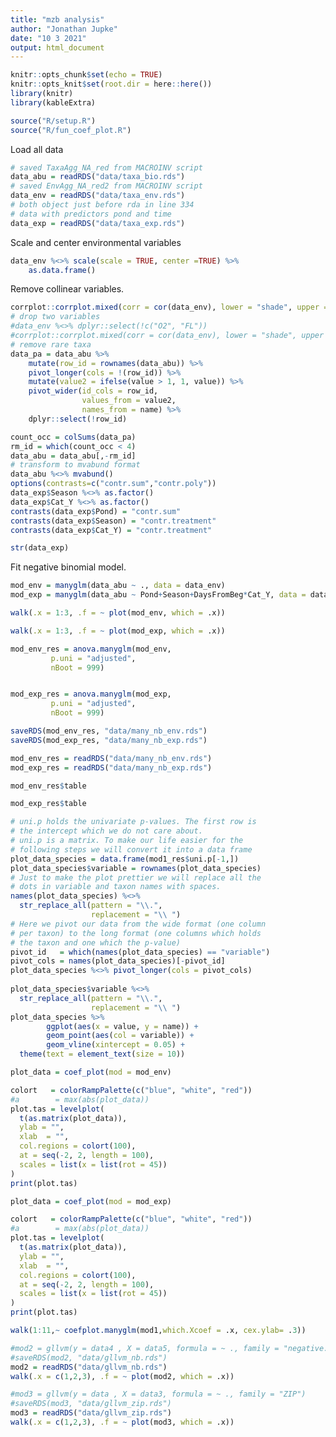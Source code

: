 ```yaml
---
title: "mzb analysis"
author: "Jonathan Jupke"
date: "10 3 2021"
output: html_document
---
```


```r
knitr::opts_chunk$set(echo = TRUE)
knitr::opts_knit$set(root.dir = here::here())
library(knitr)
library(kableExtra)
```
<!-- SETUP -->
```r
source("R/setup.R")
source("R/fun_coef_plot.R")
```

Load all data
```r
# saved TaxaAgg_NA_red from MACROINV script
data_abu = readRDS("data/taxa_bio.rds")
# saved EnvAgg_NA_red2 from MACROINV script 
data_env = readRDS("data/taxa_env.rds")
# both object just before rda in line 334 
# data with predictors pond and time 
data_exp = readRDS("data/taxa_exp.rds")
```

Scale and center environmental variables 
```r
data_env %<>% scale(scale = TRUE, center =TRUE) %>% 
	as.data.frame()
```

Remove collinear variables. 
```r
corrplot::corrplot.mixed(corr = cor(data_env), lower = "shade", upper = "number")
# drop two variables 
#data_env %<>% dplyr::select(!c("O2", "FL"))
#corrplot::corrplot.mixed(corr = cor(data_env), lower = "shade", upper = "number")
# remove rare taxa  
data_pa = data_abu %>% 
	mutate(row_id = rownames(data_abu)) %>% 
	pivot_longer(cols = !(row_id)) %>% 
	mutate(value2 = ifelse(value > 1, 1, value)) %>% 
	pivot_wider(id_cols = row_id,
	            values_from = value2,
	            names_from = name) %>% 
	dplyr::select(!row_id)

count_occ = colSums(data_pa)
rm_id = which(count_occ < 4)
data_abu = data_abu[,-rm_id]
# transform to mvabund format 
data_abu %<>% mvabund()
options(contrasts=c("contr.sum","contr.poly"))
data_exp$Season %<>% as.factor()
data_exp$Cat_Y %<>% as.factor()
contrasts(data_exp$Pond) = "contr.sum"
contrasts(data_exp$Season) = "contr.treatment"
contrasts(data_exp$Cat_Y) = "contr.treatment"

str(data_exp)
```

Fit negative binomial model. 
```r
mod_env = manyglm(data_abu ~ ., data = data_env)
mod_exp = manyglm(data_abu ~ Pond+Season+DaysFromBeg*Cat_Y, data = data_exp)
```

```r
walk(.x = 1:3, .f = ~ plot(mod_env, which = .x))
```
 
```r
walk(.x = 1:3, .f = ~ plot(mod_exp, which = .x))
```
 
 
```r

mod_env_res = anova.manyglm(mod_env, 
	     p.uni = "adjusted", 
	     nBoot = 999)


mod_exp_res = anova.manyglm(mod_exp, 
	     p.uni = "adjusted", 
	     nBoot = 999)

saveRDS(mod_env_res, "data/many_nb_env.rds")
saveRDS(mod_exp_res, "data/many_nb_exp.rds")
```

```r
mod_env_res = readRDS("data/many_nb_env.rds")
mod_exp_res = readRDS("data/many_nb_exp.rds")
```

```r
mod_env_res$table 	       	
```

```r
mod_exp_res$table 	       	
```


```r
# uni.p holds the univariate p-values. The first row is 
# the intercept which we do not care about. 
# uni.p is a matrix. To make our life easier for the 
# following steps we will convert it into a data frame
plot_data_species = data.frame(mod1_res$uni.p[-1,])
plot_data_species$variable = rownames(plot_data_species)
# Just to make the plot prettier we will replace all the 
# dots in variable and taxon names with spaces. 
names(plot_data_species) %<>% 
  str_replace_all(pattern = "\\.",
                  replacement = "\\ ")
# Here we pivot our data from the wide format (one column
# per taxon) to the long format (one columns which holds 
# the taxon and one which the p-value)
pivot_id   = which(names(plot_data_species) == "variable")
pivot_cols = names(plot_data_species)[-pivot_id]
plot_data_species %<>% pivot_longer(cols = pivot_cols)
                                    
plot_data_species$variable %<>% 
  str_replace_all(pattern = "\\.",
                  replacement = "\\ ")
plot_data_species %>% 
        ggplot(aes(x = value, y = name)) + 
        geom_point(aes(col = variable)) + 
        geom_vline(xintercept = 0.05) + 
  theme(text = element_text(size = 10))
```

```r
plot_data = coef_plot(mod = mod_env)

colort   = colorRampPalette(c("blue", "white", "red"))
#a        = max(abs(plot_data))
plot.tas = levelplot(
  t(as.matrix(plot_data)),
  ylab = "",
  xlab  = "",
  col.regions = colort(100),
  at = seq(-2, 2, length = 100),
  scales = list(x = list(rot = 45))
)
print(plot.tas)
```

```r
plot_data = coef_plot(mod = mod_exp)

colort   = colorRampPalette(c("blue", "white", "red"))
#a        = max(abs(plot_data))
plot.tas = levelplot(
  t(as.matrix(plot_data)),
  ylab = "",
  xlab  = "",
  col.regions = colort(100),
  at = seq(-2, 2, length = 100),
  scales = list(x = list(rot = 45))
)
print(plot.tas)

```





```r
walk(1:11,~ coefplot.manyglm(mod1,which.Xcoef = .x, cex.ylab= .3))
```
```r
#mod2 = gllvm(y = data4 , X = data5, formula = ~ ., family = "negative.binomial")
#saveRDS(mod2, "data/gllvm_nb.rds")
mod2 = readRDS("data/gllvm_nb.rds")
walk(.x = c(1,2,3), .f = ~ plot(mod2, which = .x))
```
```r
#mod3 = gllvm(y = data , X = data3, formula = ~ ., family = "ZIP")
#saveRDS(mod3, "data/gllvm_zip.rds")
mod3 = readRDS("data/gllvm_zip.rds")
walk(.x = c(1,2,3), .f = ~ plot(mod3, which = .x))
```

